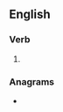 ==English==

===Verb===
{{head|en|verb form}}

# {{present participle of|en|resume|nocat=1}}

===Anagrams===
* {{anagrams|en|a=egimnrsu|gum resin}}